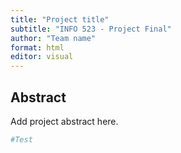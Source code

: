 ```yaml
---
title: "Project title"
subtitle: "INFO 523 - Project Final"
author: "Team name"
format: html
editor: visual
---
```


## Abstract

Add project abstract here.

```python

#Test
```
